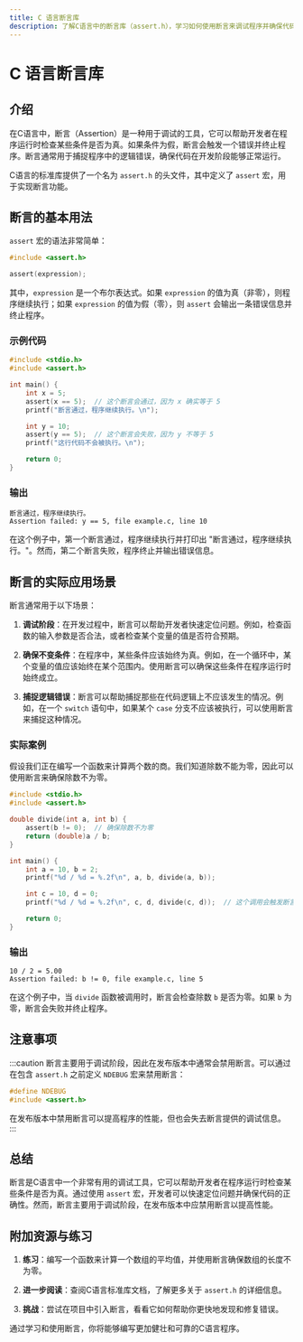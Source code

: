 ```yaml
---
title: C 语言断言库
description: 了解C语言中的断言库（assert.h），学习如何使用断言来调试程序并确保代码的正确性。
---
```


# C 语言断言库

## 介绍

在C语言中，断言（Assertion）是一种用于调试的工具，它可以帮助开发者在程序运行时检查某些条件是否为真。如果条件为假，断言会触发一个错误并终止程序。断言通常用于捕捉程序中的逻辑错误，确保代码在开发阶段能够正常运行。

C语言的标准库提供了一个名为 `assert.h` 的头文件，其中定义了 `assert` 宏，用于实现断言功能。

## 断言的基本用法

`assert` 宏的语法非常简单：

```c
#include <assert.h>

assert(expression);
```

其中，`expression` 是一个布尔表达式。如果 `expression` 的值为真（非零），则程序继续执行；如果 `expression` 的值为假（零），则 `assert` 会输出一条错误信息并终止程序。

### 示例代码

```c
#include <stdio.h>
#include <assert.h>

int main() {
    int x = 5;
    assert(x == 5);  // 这个断言会通过，因为 x 确实等于 5
    printf("断言通过，程序继续执行。\n");

    int y = 10;
    assert(y == 5);  // 这个断言会失败，因为 y 不等于 5
    printf("这行代码不会被执行。\n");

    return 0;
}
```

### 输出

```
断言通过，程序继续执行。
Assertion failed: y == 5, file example.c, line 10
```

在这个例子中，第一个断言通过，程序继续执行并打印出 "断言通过，程序继续执行。"。然而，第二个断言失败，程序终止并输出错误信息。

## 断言的实际应用场景

断言通常用于以下场景：

1. **调试阶段**：在开发过程中，断言可以帮助开发者快速定位问题。例如，检查函数的输入参数是否合法，或者检查某个变量的值是否符合预期。

2. **确保不变条件**：在程序中，某些条件应该始终为真。例如，在一个循环中，某个变量的值应该始终在某个范围内。使用断言可以确保这些条件在程序运行时始终成立。

3. **捕捉逻辑错误**：断言可以帮助捕捉那些在代码逻辑上不应该发生的情况。例如，在一个 `switch` 语句中，如果某个 `case` 分支不应该被执行，可以使用断言来捕捉这种情况。

### 实际案例

假设我们正在编写一个函数来计算两个数的商。我们知道除数不能为零，因此可以使用断言来确保除数不为零。

```c
#include <stdio.h>
#include <assert.h>

double divide(int a, int b) {
    assert(b != 0);  // 确保除数不为零
    return (double)a / b;
}

int main() {
    int a = 10, b = 2;
    printf("%d / %d = %.2f\n", a, b, divide(a, b));

    int c = 10, d = 0;
    printf("%d / %d = %.2f\n", c, d, divide(c, d));  // 这个调用会触发断言失败

    return 0;
}
```

### 输出

```
10 / 2 = 5.00
Assertion failed: b != 0, file example.c, line 5
```

在这个例子中，当 `divide` 函数被调用时，断言会检查除数 `b` 是否为零。如果 `b` 为零，断言会失败并终止程序。

## 注意事项

:::caution
断言主要用于调试阶段，因此在发布版本中通常会禁用断言。可以通过在包含 `assert.h` 之前定义 `NDEBUG` 宏来禁用断言：

```c
#define NDEBUG
#include <assert.h>
```

在发布版本中禁用断言可以提高程序的性能，但也会失去断言提供的调试信息。
:::

## 总结

断言是C语言中一个非常有用的调试工具，它可以帮助开发者在程序运行时检查某些条件是否为真。通过使用 `assert` 宏，开发者可以快速定位问题并确保代码的正确性。然而，断言主要用于调试阶段，在发布版本中应禁用断言以提高性能。

## 附加资源与练习

1. **练习**：编写一个函数来计算一个数组的平均值，并使用断言确保数组的长度不为零。

2. **进一步阅读**：查阅C语言标准库文档，了解更多关于 `assert.h` 的详细信息。

3. **挑战**：尝试在项目中引入断言，看看它如何帮助你更快地发现和修复错误。

通过学习和使用断言，你将能够编写更加健壮和可靠的C语言程序。